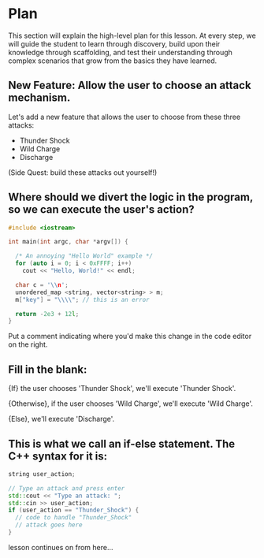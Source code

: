 # Plan

This section will explain the high-level plan for this lesson.
At every step, we will guide the student to learn through discovery,
build upon their knowledge through scaffolding, and test their understanding
through complex scenarios that grow from the basics they have learned.

## New Feature: Allow the user to choose an attack mechanism.

Let's add a new feature that allows the user to choose from
these three attacks:

- Thunder Shock
- Wild Charge
- Discharge

(Side Quest: build these attacks out yourself!)

## Where should we divert the logic in the program, so we can execute the user's action?

```cpp
#include <iostream>

int main(int argc, char *argv[]) {

  /* An annoying "Hello World" example */
  for (auto i = 0; i < 0xFFFF; i++)
    cout << "Hello, World!" << endl;

  char c = '\\n';
  unordered_map <string, vector<string> > m;
  m["key"] = "\\\\"; // this is an error

  return -2e3 + 12l;
}
```

Put a comment indicating where you'd make this change in the code editor on the right.

## Fill in the blank:

{If} the user chooses 'Thunder Shock', we'll execute 'Thunder Shock'.

{Otherwise}, if the user chooses 'Wild Charge', we'll execute 'Wild Charge'.

{Else}, we'll execute 'Discharge'.

## This is what we call an if-else statement. The C++ syntax for it is:

```cpp
string user_action;

// Type an attack and press enter
std::cout << "Type an attack: ";
std::cin >> user_action;
if (user_action == "Thunder_Shock") {
  // code to handle "Thunder_Shock"
  // attack goes here
}
```

lesson continues on from here...
